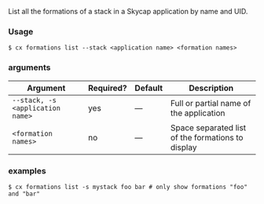 List all the formations of a stack in a Skycap application by name and UID.

### Usage

```shell
$ cx formations list --stack <application name> <formation names>
```

### arguments

| Argument | Required? | Default | Description |
|  ---  |  ---  |  ---  |  ---  |
| `--stack, -s <application name>` | yes | — | Full or partial name of the application |
| `<formation names>` | no | — | Space separated list of the formations to display |

### examples

```shell
$ cx formations list -s mystack foo bar # only show formations "foo" and "bar"
```

